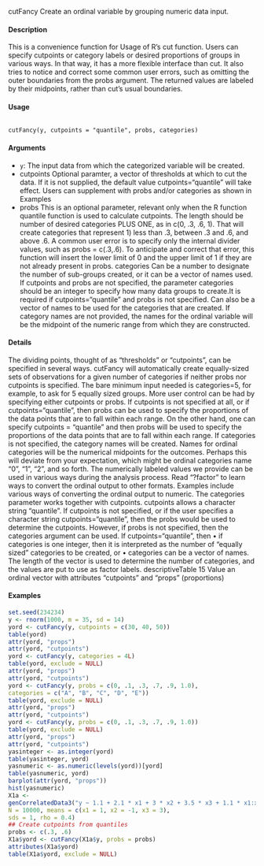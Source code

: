 cutFancy Create an ordinal variable by grouping numeric data input.

#### Description

This is a convenience function for Usage of R's cut function. Users can specify cutpoints or category labels or desired proportions of groups in various ways. In that way, it has a more flexible interface
than cut. It also tries to notice and correct some common user errors, such as omitting the outer boundaries from the probs argument. The returned values are labeled by their midpoints, rather than
cut’s usual boundaries.

#### Usage

<pre><code>
cutFancy(y, cutpoints = "quantile", probs, categories)
</code></pre>

#### Arguments

* ``y``:   The input data from which the categorized variable will be created.
* cutpoints Optional paramter, a vector of thresholds at which to cut the data. If it is not supplied, the default value cutpoints="quantile" will take effect. Users can
supplement with probs and/or categories as shown in Examples
* probs This is an optional parameter, relevant only when the R function quantile function is used to calculate cutpoints. The length should be number of desired categories
PLUS ONE, as in c(0, .3, .6, 1). That will create categories that represent 1) less than .3, between .3 and .6, and above .6. A common user error
is to specify only the internal divider values, such as probs = c(.3,.6). To
anticipate and correct that error, this function will insert the lower limit of 0 and
the upper limit of 1 if they are not already present in probs.
categories Can be a number to designate the number of sub-groups created, or it can be a
vector of names used. If cutpoints and probs are not specified, the parameter
categories should be an integer to specify how many data groups to create.It is
required if cutpoints="quantile" and probs is not specified. Can also be a vector
of names to be used for the categories that are created. If category names are not
provided, the names for the ordinal variable will be the midpoint of the numeric
range from which they are constructed.

#### Details

The dividing points, thought of as "thresholds" or "cutpoints", can be specified in several ways.
cutFancy will automatically create equally-sized sets of observations for a given number of categories
if neither probs nor cutpoints is specified. The bare minimum input needed is categories=5,
for example, to ask for 5 equally sized groups. More user control can be had by specifying either
cutpoints or probs. If cutpoints is not specified at all, or if cutpoints="quantile", then probs
can be used to specify the proportions of the data points that are to fall within each range. On the
other hand, one can specify cutpoints = "quantile" and then probs will be used to specify the
proportions of the data points that are to fall within each range.
If categories is not specified, the category names will be created. Names for ordinal categories
will be the numerical midpoints for the outcomes. Perhaps this will deviate from your expectation,
which might be ordinal categories name "0", "1", "2", and so forth. The numerically labeled values
we provide can be used in various ways during the analysis process. Read "?factor" to learn ways
to convert the ordinal output to other formats. 
Examples include various ways of converting the
ordinal output to numeric.
The categories parameter works together with cutpoints. cutpoints allows a character string
"quantile". If cutpoints is not specified, or if the user specifies a character string cutpoints="quantile",
then the probs would be used to determine the cutpoints. However, if probs is not specified, then
the categories argument can be used. If cutpoints="quantile", then
• if categories is one integer, then it is interpreted as the number of "equally sized" categories
to be created, or
• categories can be a vector of names. The length of the vector is used to determine the
number of categories, and the values are put to use as factor labels.
descriptiveTable 15
Value
an ordinal vector with attributes "cutpoints" and "props" (proportions)

#### Examples
```r


set.seed(234234)
y <- rnorm(1000, m = 35, sd = 14)
yord <- cutFancy(y, cutpoints = c(30, 40, 50))
table(yord)
attr(yord, "props")
attr(yord, "cutpoints")
yord <- cutFancy(y, categories = 4L)
table(yord, exclude = NULL)
attr(yord, "props")
attr(yord, "cutpoints")
yord <- cutFancy(y, probs = c(0, .1, .3, .7, .9, 1.0),
categories = c("A", "B", "C", "D", "E"))
table(yord, exclude = NULL)
attr(yord, "props")
attr(yord, "cutpoints")
yord <- cutFancy(y, probs = c(0, .1, .3, .7, .9, 1.0))
table(yord, exclude = NULL)
attr(yord, "props")
attr(yord, "cutpoints")
yasinteger <- as.integer(yord)
table(yasinteger, yord)
yasnumeric <- as.numeric(levels(yord))[yord]
table(yasnumeric, yord)
barplot(attr(yord, "props"))
hist(yasnumeric)
X1a <-
genCorrelatedData3("y ~ 1.1 + 2.1 * x1 + 3 * x2 + 3.5 * x3 + 1.1 * x1:x3",
N = 10000, means = c(x1 = 1, x2 = -1, x3 = 3),
sds = 1, rho = 0.4)
## Create cutpoints from quantiles
probs <- c(.3, .6)
X1a$yord <- cutFancy(X1a$y, probs = probs)
attributes(X1a$yord)
table(X1a$yord, exclude = NULL)
```


